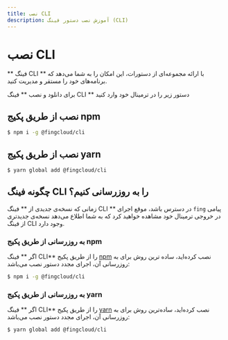 ```yaml
---
title: نصب CLI
description: آموزش نصب دستور فینگ (CLI)
---
```


# نصب CLI

** فینگ CLI ** با ارائه مجموعه‌ای از دستورات، این امکان را به شما می‌دهد که برنامه‌های خود را مستقر و مدیریت کنید.

برای دانلود و نصب ** فینگ CLI ** دستور زیر را در ترمینال خود وارد کنید
<!-- 
## نصب بر روی Mac و Linux

```bash
$ curl -fsSL https://fing.ir/install.sh | sh
```

## نصب بر روی Windows

```bash
$ iwr https://fing.ir/install.ps1 -useb | iex
``` -->

## نصب از طریق پکیج npm

```bash
$ npm i -g @fingcloud/cli
```

## نصب از طریق پکیج yarn

```bash
$ yarn global add @fingcloud/cli
```

## چگونه فینگ CLI را به روزرسانی کنیم؟

زمانی که نسخه‌ی جدیدی از ** فینگ CLI ** در دسترس باشد، موقع اجرای `fing` پیامی در خروجی ترمینال خود مشاهده خواهید کرد که به شما اطلاع می‌دهد نسخه‌ی جدیدتری از فینگ CLI وجود دارد.

### به روزرسانی از طریق پکیج npm

اگر ** فینگ CLI** را از طریق پکیج [npm](https://npmjs.com/) نصب کرده‌اید، ساده ترین روش برای به روزرسانی آن، اجرای مجدد دستور نصب می‌باشد:

```bash
$ npm i -g @fingcloud/cli
```

### به روزرسانی از طریق پکیج yarn

اگر ** فینگ CLI** را از طریق پکیج [yarn](https://yarnpkg.com) نصب کرده‌اید، ساده‌ترین روش برای به روزرسانی آن، اجرای مجدد دستور نصب می‌باشد:

```bash
$ yarn global add @fingcloud/cli
```
